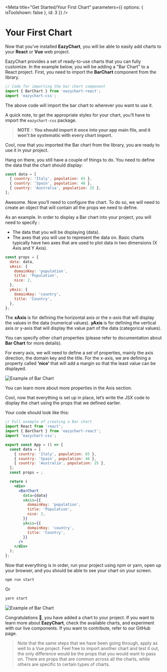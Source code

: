 
<Meta
  title="Get Started/Your First Chart"
  parameters={{ options: { isToolshown: false }, id: 3 }}
/>

# Your First Chart

Now that you’ve installed **EazyChart**, you will be able to easily add charts to your **React** or **Vue** web project.

EazyChart provides a set of ready-to-use charts that you can fully customize. In the example below, you will be adding a "Bar Chart" to a React project. First, you need to import the **BarChart** component from the library.

```js
// Code for importing the bar chart component
import { BarChart } from 'eazychart-react';
import 'eazychart-css';
```

The above code will import the bar chart to wherever you want to use it.

A quick note, to get the appropriate styles for your chart, you’ll have to import the `eazychart-css` package.

> **NOTE** `!`
> **You should import it once into your app main file, and it won't be systematic with every chart import.**

Cool, now that you imported the Bar chart from the library, you are ready to use it in your project.

Hang on there, you still have a couple of things to do. You need to define the data that the chart should display:

```js
const data = [
  { country: 'Italy', population: 65 },
  { country: 'Spain', population: 46 },
  { country: 'Australia', population: 25 },
];
```

Awesome. Now you’ll need to configure the chart. To do so, we will need to create an object that will contain all the props we need to define.

As an example. In order to display a Bar chart into your project, you will need to specify :

- The data that you will be displaying (data).
- The axes that you will use to represent the data on. Basic charts typically have two axes that are used to plot data in two dimensions (X Axis and Y Axis).

```js
const props = {
  data: data,
  xAxis: {
    domainKey: 'population',
    title: 'Population',
    nice: 2,
  },
  yAxis: {
    domainKey: 'country',
    title: 'Country',
  },
};
```

The **xAxis** is for defining the horizontal axis or the x-axis that will display the values in the data (numerical values). **yAxis** is for defining the vertical axis or y-axis that will display the value part of the data (categorical values).

You can specify other chart properties (please refer to documentation about **Bar Chart** for more details).

For every axis, we will need to define a set of properties, mainly the axis direction, the domain key and the title. For the x-axis, we are defining a property called **‘nice’** that will add a margin so that the least value can be displayed.

![Example of Bar Chart](https://docs.eazychart.com/images/nice.gif)

You can learn more about more properties in the Axis section.

Cool, now that everything is set up in place, let’s write the JSX code to display the chart using the props that we defined earlier.

Your code should look like this:

```jsx
// Full example of creating a Bar chart
import React from 'react';
import { BarChart } from 'eazychart-react';
import 'eazychart-css';

export const App = () => {
  const data = [
    { country: 'Italy', population: 65 },
    { country: 'Spain', population: 46 },
    { country: 'Australia', population: 25 },
  ];
  const props = ;

  return (
    <div>
      <BarChart
        data={data}
        xAxis={{
          domainKey: 'population',
          title: 'Population',
          nice: 2,
        }}
        yAxis={{
          domainKey: 'country',
          title: 'Country',
        }}
      />
    </div>
  );
};
```

Now that everything is in order, run your project using npm or yarn, open up your browser, and you should be able to see your chart on your screen.

```sh
npm run start
```

Or

```sh
yarn start
```

![Example of Bar Chart](https://docs.eazychart.com/images/barchart.png)

Congratulations 👏, you have added a chart to your project. If you want to learn more about **EazyChart**, check the available charts, and experiment with our live components. If you want to contribute, refer to our GitHub page.

> Note that the same steps that we have been going through, apply as well to a Vue project. Feel free to import another chart and test it out, the only difference would be the props that you would want to pass on. There are props that are common across all the charts, while others are specific to certain types of charts.
